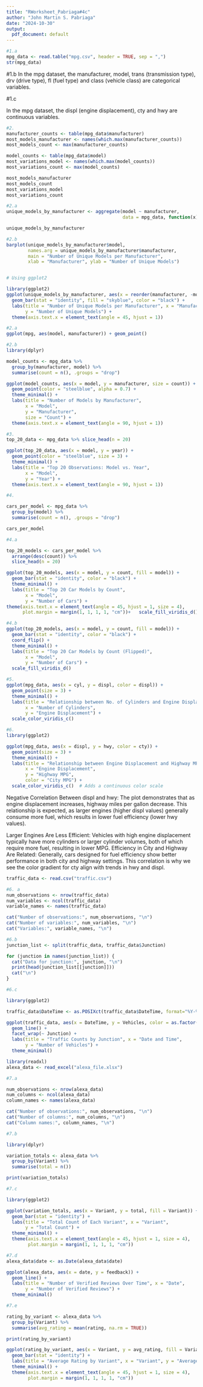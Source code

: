 ```yaml
---
title: "RWorksheet_Pabriaga#4c"
author: "John Martin S. Pabriaga"
date: "2024-10-30"
output:
  pdf_document: default
---
```


```r
#1.a
mpg_data <- read.table("mpg.csv", header = TRUE, sep = ",")
str(mpg_data)

```

#1.b 
In the mpg dataset, the manufacturer, model, trans (transmission type), drv (drive type),
fl (fuel type) and class (vehicle class) are categorical variables.

#1.c

In the mpg dataset, the displ (engine displacement), cty and hwy are continuous variables.

```r
#2.
manufacturer_counts <- table(mpg_data$manufacturer)
most_models_manufacturer <- names(which.max(manufacturer_counts))
most_models_count <- max(manufacturer_counts)

model_counts <- table(mpg_data$model)
most_variations_model <- names(which.max(model_counts))
most_variations_count <- max(model_counts)

most_models_manufacturer
most_models_count
most_variations_model
most_variations_count
```
```r
#2.a
unique_models_by_manufacturer <- aggregate(model ~ manufacturer, 
                                           data = mpg_data, function(x) length(unique(x)))

unique_models_by_manufacturer
```
```r
#2.b
barplot(unique_models_by_manufacturer$model,
        names.arg = unique_models_by_manufacturer$manufacturer, 
        main = "Number of Unique Models per Manufacturer", 
        xlab = "Manufacturer", ylab = "Number of Unique Models")


# Using ggplot2

library(ggplot2)
ggplot(unique_models_by_manufacturer, aes(x = reorder(manufacturer, -model), y = model)) +
  geom_bar(stat = "identity", fill = "skyblue", color = "black") +
  labs(title = "Number of Unique Models per Manufacturer", x = "Manufacturer",
       y = "Number of Unique Models") +
  theme(axis.text.x = element_text(angle = 45, hjust = 1))
```
```r

#2.a
ggplot(mpg, aes(model, manufacturer)) + geom_point()

```
```r
#2.b 
library(dplyr)

model_counts <- mpg_data %>%
  group_by(manufacturer, model) %>%
  summarise(count = n(), .groups = "drop")

ggplot(model_counts, aes(x = model, y = manufacturer, size = count)) +
  geom_point(color = "steelblue", alpha = 0.7) +
  theme_minimal() +
  labs(title = "Number of Models by Manufacturer",
       x = "Model",
       y = "Manufacturer",
       size = "Count") +
  theme(axis.text.x = element_text(angle = 90, hjust = 1))


```
```r
#3. 
top_20_data <- mpg_data %>% slice_head(n = 20)

ggplot(top_20_data, aes(x = model, y = year)) +
  geom_point(color = "steelblue", size = 3) +
  theme_minimal() +
  labs(title = "Top 20 Observations: Model vs. Year",
       x = "Model",
       y = "Year") +
  theme(axis.text.x = element_text(angle = 90, hjust = 1))

```
```r
#4.

cars_per_model <- mpg_data %>%
  group_by(model) %>%
  summarise(count = n(), .groups = "drop")

cars_per_model
```
```r
#4.a

top_20_models <- cars_per_model %>%
  arrange(desc(count)) %>%
  slice_head(n = 20)

ggplot(top_20_models, aes(x = model, y = count, fill = model)) +
  geom_bar(stat = "identity", color = "black") +
  theme_minimal() +
  labs(title = "Top 20 Car Models by Count",
       x = "Model",
       y = "Number of Cars") +
theme(axis.text.x = element_text(angle = 45, hjust = 1, size = 4), 
      plot.margin = margin(1, 1, 1, 1, "cm"))+   scale_fill_viridis_d()  
```
```r
#4.b
ggplot(top_20_models, aes(x = model, y = count, fill = model)) +
  geom_bar(stat = "identity", color = "black") +
  coord_flip() +
  theme_minimal() +
  labs(title = "Top 20 Car Models by Count (Flipped)",
       x = "Model",
       y = "Number of Cars") +
  scale_fill_viridis_d()  
```

```r
#5. 
ggplot(mpg_data, aes(x = cyl, y = displ, color = displ)) +
  geom_point(size = 3) +
  theme_minimal() +
  labs(title = "Relationship between No. of Cylinders and Engine Displacement",
       x = "Number of Cylinders",
       y = "Engine Displacement") +
  scale_color_viridis_c() 

```
```r
#6. 
library(ggplot2)

ggplot(mpg_data, aes(x = displ, y = hwy, color = cty)) +
  geom_point(size = 3) +
  theme_minimal() +
  labs(title = "Relationship between Engine Displacement and Highway MPG",
       x = "Engine Displacement",
       y = "Highway MPG",
       color = "City MPG") +
  scale_color_viridis_c()  # Adds a continuous color scale

```

Negative Correlation Between displ and hwy:
The plot demonstrates that as engine displacement increases, highway miles per gallon decrease. This
relationship is expected, as larger engines (higher displ values) generally consume more fuel, which
results in lower fuel efficiency (lower hwy values).

Larger Engines Are Less Efficient: Vehicles with high engine displacement typically have more cylinders 
or larger cylinder volumes, both of which require more fuel, resulting in lower MPG.
Efficiency in City and Highway Are Related: Generally, cars designed for fuel efficiency show better 
performance in both city and highway settings. This correlation is why we see the color gradient 
for cty align with trends in hwy and displ.

```r
traffic_data <- read.csv("traffic.csv")

#6. a
num_observations <- nrow(traffic_data)
num_variables <- ncol(traffic_data)
variable_names <- names(traffic_data)

cat("Number of observations:", num_observations, "\n")
cat("Number of variables:", num_variables, "\n")
cat("Variables:", variable_names, "\n")

```
```r
#6.b
junction_list <- split(traffic_data, traffic_data$Junction)

for (junction in names(junction_list)) {
  cat("Data for junction:", junction, "\n")
  print(head(junction_list[[junction]]))
  cat("\n")
}
```
```r
#6.c

library(ggplot2)

traffic_data$DateTime <- as.POSIXct(traffic_data$DateTime, format="%Y-%m-%d %H:%M:%S")

ggplot(traffic_data, aes(x = DateTime, y = Vehicles, color = as.factor(Junction))) +
  geom_line() +
  facet_wrap(~ Junction) +
  labs(title = "Traffic Counts by Junction", x = "Date and Time",
       y = "Number of Vehicles") +
  theme_minimal()

```
```r
library(readxl)
alexa_data <- read_excel("alexa_file.xlsx")

#7.a 

num_observations <- nrow(alexa_data)
num_columns <- ncol(alexa_data)
column_names <- names(alexa_data)

cat("Number of observations:", num_observations, "\n")
cat("Number of columns:", num_columns, "\n")
cat("Column names:", column_names, "\n")

```
```r
#7.b 

library(dplyr)

variation_totals <- alexa_data %>%
  group_by(Variant) %>%
  summarise(total = n())

print(variation_totals)

```
```r
#7.c

library(ggplot2)

ggplot(variation_totals, aes(x = Variant, y = total, fill = Variant)) +
  geom_bar(stat = "identity") +
  labs(title = "Total Count of Each Variant", x = "Variant", 
       y = "Total Count") +
  theme_minimal() +
  theme(axis.text.x = element_text(angle = 45, hjust = 1, size = 4),
        plot.margin = margin(1, 1, 1, 1, "cm"))

```
```r
#7.d
alexa_data$date <- as.Date(alexa_data$date)

ggplot(alexa_data, aes(x = date, y = feedback)) +
  geom_line() +
  labs(title = "Number of Verified Reviews Over Time", x = "Date", 
       y = "Number of Verified Reviews") +
  theme_minimal()

```
```r
#7.e

rating_by_variant <- alexa_data %>%
  group_by(Variant) %>%
  summarise(avg_rating = mean(rating, na.rm = TRUE))

print(rating_by_variant)

ggplot(rating_by_variant, aes(x = Variant, y = avg_rating, fill = Variant)) +
  geom_bar(stat = "identity") +
  labs(title = "Average Rating by Variant", x = "Variant", y = "Average Rating") +
  theme_minimal() +
  theme(axis.text.x = element_text(angle = 45, hjust = 1, size = 4), 
        plot.margin = margin(1, 1, 1, 1, "cm"))
```







